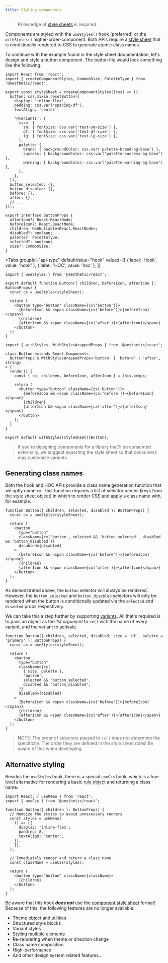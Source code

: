 ```yaml
---
title: Styling components
---
```



> Knowledge of [style sheets](../../dev/css-in-js/style-sheets.md) is required.

Components are styled with the `useStyles()` hook (preferred) or the `withStyles()`
higher-order-component. Both APIs require a
[style sheet](../../dev/css-in-js/style-sheets/components.md) that is conditionally rendered to CSS
to generate atomic class names.

To continue with the example found in the style sheet documentation, let's design and style a button
component. The button file would look something like the following.

```tsx {4}
import React from 'react';
import { createComponentStyles, CommonSize, PaletteType } from '@aesthetic/react';

export const styleSheet = createComponentStyles((css) => ({
  button: css.mixin.resetButton({
    display: 'inline-flex',
    padding: css.var('spacing-df'),
    textAlign: 'center',

    '@variants': {
      size: {
        sm: { fontSize: css.var('text-sm-size') },
        df: { fontSize: css.var('text-df-size') },
        lg: { fontSize: css.var('text-lg-size') },
      },
      palette: {
        brand: { backgroundColor: css.var('palette-brand-bg-base') },
        success: { backgroundColor: css.var('palette-success-bg-base') },
        warning: { backgroundColor: css.var('palette-warning-bg-base') },
      },
    },
  }),
  button_selected: {},
  button_disabled: {},
  before: {},
  after: {},
  // ...
}));

export interface ButtonProps {
  afterIcon?: React.ReactNode;
  beforeIcon?: React.ReactNode;
  children: NonNullable<React.ReactNode>;
  disabled?: boolean;
  palette?: PaletteType;
  selected?: boolean;
  size?: CommonSize;
}
```

<Tabs
  groupId="api-type"
  defaultValue="hook"
  values={[
    { label: 'Hook', value: 'hook' },
    { label: 'HOC', value: 'hoc' },
  ]}
>
  <TabItem value="hook">

```tsx {4}
import { useStyles } from '@aesthetic/react';

export default function Button({ children, beforeIcon, afterIcon }: ButtonProps) {
  const cx = useStyles(styleSheet);

  return (
    <button type="button" className={cx('button')}>
      {beforeIcon && <span className={cx('before')}>{beforeIcon}</span>}
      {children}
      {afterIcon && <span className={cx('after')}>{afterIcon}</span>}
    </button>
  );
}
```

  </TabItem>
  <TabItem value="hoc">

```tsx {7,19}
import { withStyles, WithStylesWrappedProps } from '@aesthetic/react';

class Button extends React.Component<
  ButtonProps & WithStylesWrappedProps<'button' | 'before' | 'after', string>
> {
  render() {
    const { cx, children, beforeIcon, afterIcon } = this.props;

    return (
      <button type="button" className={cx('button')}>
        {beforeIcon && <span className={cx('before')}>{beforeIcon}</span>}
        {children}
        {afterIcon && <span className={cx('after')}>{afterIcon}</span>}
      </button>
    );
  }
}

export default withStyles(styleSheet)(Button);
```

  </TabItem>
</Tabs>

> If you're designing components for a library that'll be consumed externally, we suggest exporting
> the style sheet so that consumers may customize variants.

## Generating class names

Both the hook and HOC APIs provide a class name generation function that we aptly name `cx`. This
function requires a list of selector names (keys from the style sheet object) in which to render CSS
and apply a class name with, for example.

```tsx {2,7,10,12}
function Button({ children, selected, disabled }: ButtonProps) {
  const cx = useStyles(styleSheet);

  return (
    <button
      type="button"
      className={cx('button', selected && 'button_selected', disabled && 'button_disabled')}
      disabled={disabled}
    >
      {beforeIcon && <span className={cx('before')}>{beforeIcon}</span>}
      {children}
      {afterIcon && <span className={cx('after')}>{afterIcon}</span>}
    </button>
  );
}
```

As demonstrated above, the `button` selector will always be rendered. However, the `button_selected`
and `button_disabled` selectors will only be rendered when the button is conditionally updated via
the `selected` and `disabled` props respectively.

We can take this a step further by supporting
[variants](../../dev/css-in-js/style-sheets/components.md#variants). All that's required is to pass
an object as the _1st argument_ to `cx()` with the name of every variant, and the variant to
activate.

```tsx {2,7-12,15,17}
function Button({ children, selected, disabled, size = 'df', palette = 'primary' }: ButtonProps) {
  const cx = useStyles(styleSheet);

  return (
    <button
      type="button"
      className={cx(
        { size, palette },
        'button',
        selected && 'button_selected',
        disabled && 'button_disabled',
      )}
      disabled={disabled}
    >
      {beforeIcon && <span className={cx('before')}>{beforeIcon}</span>}
      {children}
      {afterIcon && <span className={cx('after')}>{afterIcon}</span>}
    </button>
  );
}
```

> NOTE: The order of selectors passed to `cx()` does not determine the specificity. The order they
> are defined in the style sheet does! Be aware of this when developing.

## Alternative styling

Besides the `useStyles` hook, there is a special `useCss` hook, which is a low-level alternative for
rendering a basic [rule object](../../packages/style/concepts.md#styles) and returning a class name.

```tsx
import React, { useMemo } from 'react';
import { useCss } from '@aesthetic/react';

function Button({ children }: ButtonProps) {
  // Memoize the styles to avoid unnecessary renders
  const styles = useMemo(
    () => ({
      display: 'inline-flex',
      padding: 8,
      textAlign: 'center',
    }),
    [],
  );

  // Immediately render and return a class name
  const className = useCss(styles);

  return (
    <button type="button" className={className}>
      {children}
    </button>
  );
}
```

Be aware that this hook _**does not**_ use the
[component style sheet](../../dev/css-in-js/style-sheets/components.md) format! Because of this, the
following features are no longer available:

- Theme object and utilities
- Structured style blocks
- Variant styles
- Styling multiple elements
- Re-rendering when theme or direction change
- Class name composition
- High-performance
- And other design system related features...
